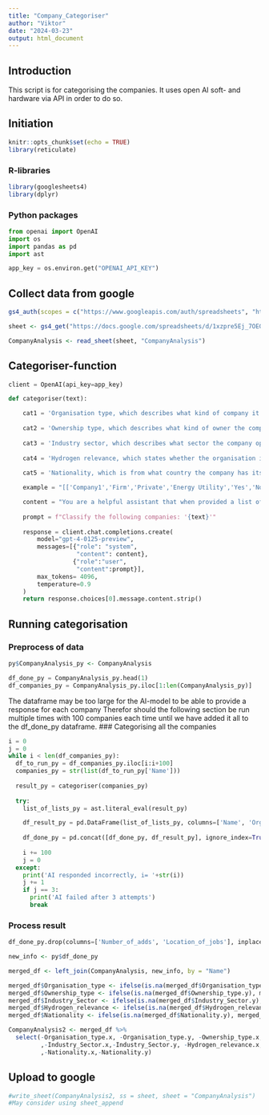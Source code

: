 ```yaml
---
title: "Company_Categoriser"
author: "Viktor"
date: "2024-03-23"
output: html_document
---
```

## Introduction
This script is for categorising the companies. It uses open AI soft- and hardware via API in order to do so. 

## Initiation
```r
knitr::opts_chunk$set(echo = TRUE)
library(reticulate)
```
### R-libraries
```r
library(googlesheets4)
library(dplyr)
```
### Python packages
```python
from openai import OpenAI
import os
import pandas as pd
import ast

app_key = os.environ.get("OPENAI_API_KEY")
```

## Collect data from google
```r
gs4_auth(scopes = c("https://www.googleapis.com/auth/spreadsheets", "https://www.googleapis.com/auth/drive"))

sheet <- gs4_get("https://docs.google.com/spreadsheets/d/1xzpre5Ej_7OEGRU4EA7KZuMQnSz5YCyTx5Sdbml6bQE/edit#gid=0")

CompanyAnalysis <- read_sheet(sheet, "CompanyAnalysis")
```

## Categoriser-function
```python
client = OpenAI(api_key=app_key)

def categoriser(text):

    cat1 = 'Organisation type, which describes what kind of company it is, this can be one of the following: "Government" (including government agencies), "Municipality", "Firm" (includes both privately and state owned), "University" (and similar educational organisations), "Research institute" (non-unievrsities that perform research without providing education), "NGO" (for non-government organisations, typically nonprofit entities). If none of these categories fit in any way you can categorise them as "NaN".'
    
    cat2 = 'Ownership type, which describes what kind of owner the company has, that is either publically owned by some state or municipality (that is tax-payed institution) or privately owned, as either "Private", "Public" or "Mix" (if there is both public and private owners of the company).'
    
    cat3 = 'Industry sector, which describes what sector the company operates in. This can be any of but only one of the following 13: "Hydrogen technology manufacturer" (that is manufactiurer of technology, machinery and equipment specifically used for production, storage, distribution or consumption/usage of hydrogen gas/liquid), "Energy Utility" (a producer and provider of electricity either by renewable energy, nuclear power or fossil sources, this category also includes energy storage, transmission system operation or heating provider), "Energy technology manufacturer" (a producer/constructer of energy technology used for energy utility, this can be construction of different kinds of powerplants, carbon capture technology or other technology used in energy utility), "Oil/gas/refinery" (including extraction of fossil oil/gas as well as refining of such materials, for example in production of fuels), "Chemicals" (that is producer of chemicals, including the chemical industry as well as areas such plastics, pharmaceutics and more), "Iron/steel/mining" (including metallurgy as well as extraction of iron and production of steel), "Transport" (including flight, marine and land transport), "Other manufacturing" (not including hydrogen or energy technology but including other kinds of machinery, equipment, electronics, components and instruments), "Research/Education", "Government/Public sector" (including regulatory agencies and other governmental organisations and public sector services), "Legal/HR/Economics" (a broad category including legal services, economic services as well as human resources and other services on the borderland of theese three), "Consulting" (that is organisations that provide consulting in a wide range of subjects) or "Other" (which is used as category when none of the previous twelve categories fit).'
    
    cat4 = 'Hydrogen relevance, which states whether the organisation is related to the hydrogen economy in the nordics or not, this can be either "Yes" (if the organisations works with either directly producing or consuming hydrogen in their business, or the organisation either develops/research or manufacture either machines or components specifically made to be used to either produce or make use of hydrogen as input or if the organisation provides services or goods which could be relevant for the hydrogen economy or the general use of hydrogen, even if hydrogen is in no way their main focus) or "No" (if the organisation has no service related to hydrogen).'
    
    cat5 = 'Nationality, which is from what country the company has its origin.'

    example = "[['Company1','Firm','Private','Energy Utility','Yes','Norway'], ['CompanyB','Firm','Mix','Iron/steel/mining','Yes','Sweden'], ['CompanyC','Municipality','Public','Research/Education','No','Denmark']]"

    content = "You are a helpful assistant that when provided a list of companies categorises them depending on the following topics: 1."+cat1+' 2.'+cat2+' 3.'+cat3+' 4.'+cat4+' 5.'+cat5+'. You respond to each topic with one of the options given respecitively for each topic, always choose the option that fits that topic best and no explanation of the choice should be provided. You do not make up any new options than those provided. Your response should be in the form of a python list where each company has its own list with the answer to the different topics as items in the list. Start each companylist with the name of the company. Here is an example of how a response can look like for three companies: '+example
    
    prompt = f"Classify the following companies: '{text}'"
    
    response = client.chat.completions.create(
        model="gpt-4-0125-preview",
        messages=[{"role": "system", 
                   "content": content},
                  {"role":"user",
                   "content":prompt}],
        max_tokens= 4096,
        temperature=0.9
    )
    return response.choices[0].message.content.strip()
```

## Running categorisation
### Preprocess of data
```r
py$CompanyAnalysis_py <- CompanyAnalysis
```

```python
df_done_py = CompanyAnalysis_py.head(1)
df_companies_py = CompanyAnalysis_py.iloc[1:len(CompanyAnalysis_py)]
```
The dataframe may be too large for the AI-model to be able to provide a response for each company
Therefor should the following section be run multiple times with 100 companies each time until we have added it all to the df_done_py dataframe.
### Categorising all the companies
```python
i = 0
j = 0
while i < len(df_companies_py):
  df_to_run_py = df_companies_py.iloc[i:i+100]
  companies_py = str(list(df_to_run_py['Name']))
  
  result_py = categoriser(companies_py)
  
  try:
    list_of_lists_py = ast.literal_eval(result_py)

    df_result_py = pd.DataFrame(list_of_lists_py, columns=['Name', 'Organisation_type', 'Ownership_type', 'Industry_Sector', 'Hydrogen_relevance', 'Nationality'])
  
    df_done_py = pd.concat([df_done_py, df_result_py], ignore_index=True)
    
    i += 100
    j = 0
  except:
    print('AI responded incorrectly, i= '+str(i))
    j += 1
    if j == 3:
      print('AI failed after 3 attempts')
      break
```
### Process result
```python
df_done_py.drop(columns=['Number_of_adds', 'Location_of_jobs'], inplace=True)
```

```r
new_info <- py$df_done_py

merged_df <- left_join(CompanyAnalysis, new_info, by = "Name")

merged_df$Organisation_type <- ifelse(is.na(merged_df$Organisation_type.y), merged_df$Organisation_type.x, merged_df$Organisation_type.y)
merged_df$Ownership_type <- ifelse(is.na(merged_df$Ownership_type.y), merged_df$Ownership_type.x, merged_df$Ownership_type.y)
merged_df$Industry_Sector <- ifelse(is.na(merged_df$Industry_Sector.y), merged_df$Industry_Sector.x, merged_df$Industry_Sector.y)
merged_df$Hydrogen_relevance <- ifelse(is.na(merged_df$Hydrogen_relevance.y), merged_df$Hydrogen_relevance.x, merged_df$Hydrogen_relevance.y)
merged_df$Nationality <- ifelse(is.na(merged_df$Nationality.y), merged_df$Nationality.x, merged_df$Nationality.y)

CompanyAnalysis2 <- merged_df %>%
  select(-Organisation_type.x, -Organisation_type.y, -Ownership_type.x, -Ownership_type.y,
         ,-Industry_Sector.x,-Industry_Sector.y, -Hydrogen_relevance.x, -Hydrogen_relevance.y,
         ,-Nationality.x,-Nationality.y)
```
## Upload to google
```r
#write_sheet(CompanyAnalysis2, ss = sheet, sheet = "CompanyAnalysis")
#May consider using sheet_append
```
